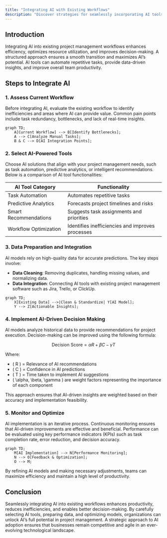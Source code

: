 ```yaml
---
title: "Integrating AI with Existing Workflows"
description: "Discover strategies for seamlessly incorporating AI tools into your current project management processes."
---
```


## Introduction

Integrating AI into existing project management workflows enhances efficiency, optimizes resource utilization, and improves decision-making. A structured approach ensures a smooth transition and maximizes AI’s potential. AI tools can automate repetitive tasks, provide data-driven insights, and improve overall team productivity.

## Steps to Integrate AI

### 1. Assess Current Workflow
Before integrating AI, evaluate the existing workflow to identify inefficiencies and areas where AI can provide value. Common pain points include task redundancy, bottlenecks, and lack of real-time insights.

```mermaid
graph TD;
    A[Current Workflow] --> B[Identify Bottlenecks];
    A --> C[Analyze Manual Tasks];
    B & C --> D[AI Integration Points];
```

### 2. Select AI-Powered Tools
Choose AI solutions that align with your project management needs, such as task automation, predictive analytics, or intelligent recommendations. Below is a comparison of AI tool functionalities:

| AI Tool Category       | Functionality                                     |
|------------------------|--------------------------------------------------|
| Task Automation       | Automates repetitive tasks                       |
| Predictive Analytics  | Forecasts project timelines and risks            |
| Smart Recommendations | Suggests task assignments and priorities         |
| Workflow Optimization | Identifies inefficiencies and improves processes |

### 3. Data Preparation and Integration
AI models rely on high-quality data for accurate predictions. The key steps involve:
- **Data Cleaning**: Removing duplicates, handling missing values, and normalizing data.
- **Data Integration**: Connecting AI tools with existing project management software such as Jira, Trello, or ClickUp.

```mermaid
graph TD;
    X[Existing Data] -->|Clean & Standardize| Y[AI Model];
    Y --> Z[Actionable Insights];
```

### 4. Implement AI-Driven Decision Making
AI models analyze historical data to provide recommendations for project execution. Decision-making can be improved using the following formula:

```math
\text{Decision Score} = \alpha R + \beta C - \gamma T
```

Where:
- \( R \) = Relevance of AI recommendations
- \( C \) = Confidence in AI predictions
- \( T \) = Time taken to implement AI suggestions
- \( \alpha, \beta, \gamma \) are weight factors representing the importance of each component

This approach ensures that AI-driven insights are weighted based on their accuracy and implementation feasibility.

### 5. Monitor and Optimize
AI implementation is an iterative process. Continuous monitoring ensures that AI-driven improvements are effective and beneficial. Performance can be evaluated using key performance indicators (KPIs) such as task completion rate, error reduction, and decision accuracy.

```mermaid
graph TD;
    M[AI Implementation] --> N[Performance Monitoring];
    N --> O[Feedback & Optimization];
    O --> M;
```

By refining AI models and making necessary adjustments, teams can maximize efficiency and maintain a high level of productivity.

## Conclusion

Seamlessly integrating AI into existing workflows enhances productivity, reduces inefficiencies, and enables better decision-making. By carefully selecting AI tools, preparing data, and optimizing models, organizations can unlock AI’s full potential in project management. A strategic approach to AI adoption ensures that businesses remain competitive and agile in an ever-evolving technological landscape.
